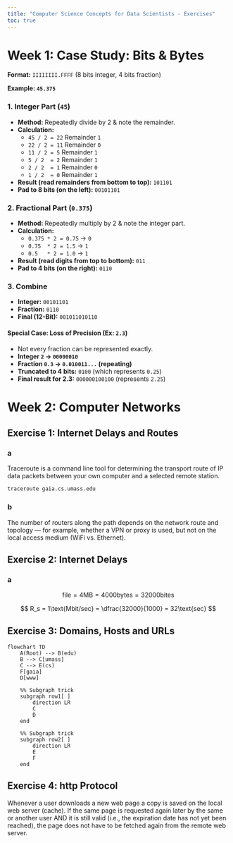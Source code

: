 ```yaml
---
title: "Computer Science Concepts for Data Scientists - Exercises"
toc: true
---
```


# Week 1: Case Study: Bits & Bytes

**Format:** `IIIIIIII.FFFF` (8 bits integer, 4 bits fraction)

**Example: `45.375`**

### 1. Integer Part (`45`)
- **Method:** Repeatedly divide by 2 & note the remainder.
- **Calculation:**
  - `45 / 2 = 22` Remainder `1`
  - `22 / 2 = 11` Remainder `0`
  - `11 / 2 = 5`  Remainder `1`
  - `5 / 2  = 2`  Remainder `1`
  - `2 / 2  = 1`  Remainder `0`
  - `1 / 2  = 0`  Remainder `1`
- **Result (read remainders from bottom to top):** `101101`
- **Pad to 8 bits (on the left):** `00101101`

### 2. Fractional Part (`0.375`)
- **Method:** Repeatedly multiply by 2 & note the integer part.
- **Calculation:**
  - `0.375 * 2 = 0.75` -> `0`
  - `0.75  * 2 = 1.5`  -> `1`
  - `0.5   * 2 = 1.0`  -> `1`
- **Result (read digits from top to bottom):** `011`
- **Pad to 4 bits (on the right):** `0110`

### 3. Combine
- **Integer:** `00101101`
- **Fraction:** `0110`
- **Final (12-Bit):** `001011010110`

#### Special Case: Loss of Precision (Ex: `2.3`)
- Not every fraction can be represented exactly.
- **Integer `2` -> `00000010`**
- **Fraction `0.3` -> `0.010011...` (repeating)**
- **Truncated to 4 bits:** `0100` (which represents `0.25`)
- **Final result for 2.3:** `000000100100` (represents `2.25`)

# Week 2: Computer Networks

## Exercise 1: Internet Delays and Routes

### a

Traceroute is a command line tool for determining the transport route of IP data packets between your own computer and a selected remote station.

```bash
traceroute gaia.cs.umass.edu
```

### b

The number of routers along the path depends on the network route and topology — for example, whether a VPN or proxy is used, but not on the local access medium (WiFi vs. Ethernet).

## Exercise 2: Internet Delays

### a

$$
\text{file} = 4\text{MB} = 4000\text{bytes} = 32000\text{bites}
$$

$$
R_s = 1\text{Mbit/sec} = \dfrac{32000}{1000} = 32\text{sec}
$$

## Exercise 3: Domains, Hosts and URLs

```mermaid
flowchart TD
    A(Root) --> B(edu)
    B --> C[umass]
    C --> E(cs)
    F[gaia]
    D[www]

    %% Subgraph trick
    subgraph row1[ ]
        direction LR
        C
        D
    end

    %% Subgraph trick
    subgraph row2[ ]
        direction LR
        E
        F
    end
```

## Exercise 4: http Protocol

Whenever a user downloads a new web page a copy is saved on the local web server (cache).
If the same page is requested again later by the same or another user AND it is still valid (i.e., the expiration date has not yet been
reached), the page does not have to be fetched again from the remote web server.
